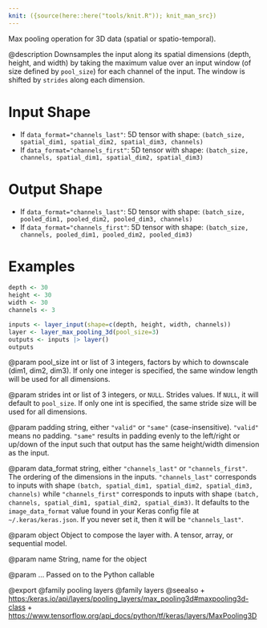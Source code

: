```yaml
---
knit: ({source(here::here("tools/knit.R")); knit_man_src})
---
```

Max pooling operation for 3D data (spatial or spatio-temporal).

@description
Downsamples the input along its spatial dimensions (depth, height, and
width) by taking the maximum value over an input window (of size defined by
`pool_size`) for each channel of the input. The window is shifted by
`strides` along each dimension.

# Input Shape
- If `data_format="channels_last"`:
    5D tensor with shape:
    `(batch_size, spatial_dim1, spatial_dim2, spatial_dim3, channels)`
- If `data_format="channels_first"`:
    5D tensor with shape:
    `(batch_size, channels, spatial_dim1, spatial_dim2, spatial_dim3)`

# Output Shape
- If `data_format="channels_last"`:
    5D tensor with shape:
    `(batch_size, pooled_dim1, pooled_dim2, pooled_dim3, channels)`
- If `data_format="channels_first"`:
    5D tensor with shape:
    `(batch_size, channels, pooled_dim1, pooled_dim2, pooled_dim3)`

# Examples
```r
depth <- 30
height <- 30
width <- 30
channels <- 3

inputs <- layer_input(shape=c(depth, height, width, channels))
layer <- layer_max_pooling_3d(pool_size=3)
outputs <- inputs |> layer()
outputs
```

@param pool_size
int or list of 3 integers, factors by which to downscale
(dim1, dim2, dim3). If only one integer is specified, the same
window length will be used for all dimensions.

@param strides
int or list of 3 integers, or `NULL`. Strides values. If `NULL`,
it will default to `pool_size`. If only one int is specified, the
same stride size will be used for all dimensions.

@param padding
string, either `"valid"` or `"same"` (case-insensitive).
`"valid"` means no padding. `"same"` results in padding evenly to
the left/right or up/down of the input such that output has the same
height/width dimension as the input.

@param data_format
string, either `"channels_last"` or `"channels_first"`.
The ordering of the dimensions in the inputs. `"channels_last"`
corresponds to inputs with shape
`(batch, spatial_dim1, spatial_dim2, spatial_dim3, channels)` while
`"channels_first"` corresponds to inputs with shape
`(batch, channels, spatial_dim1, spatial_dim2, spatial_dim3)`.
It defaults to the `image_data_format` value found in your Keras
config file at `~/.keras/keras.json`. If you never set it, then it
will be `"channels_last"`.

@param object
Object to compose the layer with. A tensor, array, or sequential model.

@param name
String, name for the object

@param ...
Passed on to the Python callable

@export
@family pooling layers
@family layers
@seealso
+ <https:/keras.io/api/layers/pooling_layers/max_pooling3d#maxpooling3d-class>
+ <https://www.tensorflow.org/api_docs/python/tf/keras/layers/MaxPooling3D>
